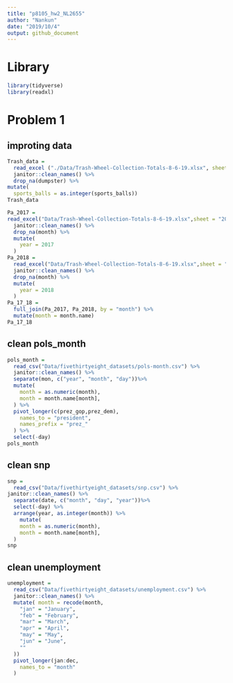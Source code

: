 ```yaml
---
title: "p8105_hw2_NL2655"
author: "Nankun"
date: "2019/10/4"
output: github_document
---
```


# Library

```r
library(tidyverse)
library(readxl)
```

# Problem 1

## improting data

```r
Trash_data = 
  read_excel ("./Data/Trash-Wheel-Collection-Totals-8-6-19.xlsx", sheet="Mr. Trash Wheel", range = cell_cols("A:N")) %>% 
  janitor::clean_names() %>% 
  drop_na(dumpster) %>% 
mutate(
  sports_balls = as.integer(sports_balls))
Trash_data
```

```r
Pa_2017 =
read_excel("Data/Trash-Wheel-Collection-Totals-8-6-19.xlsx",sheet = "2017 Precipitation", range = "A2:B15")%>% 
  janitor::clean_names() %>% 
  drop_na(month) %>% 
  mutate(
    year = 2017
  )
Pa_2018 =
  read_excel("Data/Trash-Wheel-Collection-Totals-8-6-19.xlsx",sheet = "2018 Precipitation", range = "A2:B15") %>% 
  janitor::clean_names() %>% 
  drop_na(month) %>% 
  mutate(
    year = 2018
  )
Pa_17_18 = 
  full_join(Pa_2017, Pa_2018, by = "month") %>% 
  mutate(month = month.name)
Pa_17_18
```


## clean pols_month
```r
pols_month = 
  read_csv("Data/fivethirtyeight_datasets/pols-month.csv") %>% 
  janitor::clean_names() %>% 
  separate(mon, c("year", "month", "day"))%>% 
  mutate(
    month = as.numeric(month),
    month = month.name[month],
  ) %>% 
  pivot_longer(c(prez_gop,prez_dem),
    names_to = "president",
    names_prefix = "prez_"
  ) %>% 
  select(-day)
pols_month
```

## clean snp

```r
snp =
  read_csv("Data/fivethirtyeight_datasets/snp.csv") %>% 
janitor::clean_names() %>% 
  separate(date, c("month", "day", "year"))%>% 
  select(-day) %>% 
  arrange(year, as.integer(month)) %>% 
    mutate(
    month = as.numeric(month),
    month = month.name[month],
  )
snp
```

## clean unemployment
```r
unemployment = 
  read_csv("Data/fivethirtyeight_datasets/unemployment.csv") %>% 
  janitor::clean_names() %>% 
  mutate( month = recode(month,
    "jan" = "January",
    "feb" = "February",
    "mar" = "March",
    "apr" = "April",
    "may" = "May",
    "jun" = "June",
    ""
  ))
  pivot_longer(jan:dec,
    names_to = "month"
  )
```

